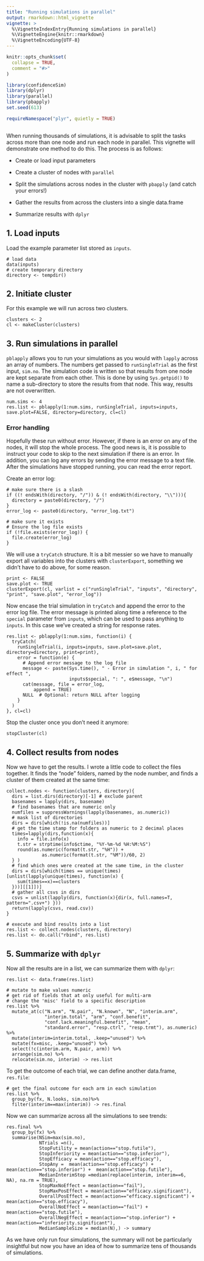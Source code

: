```yaml
---
title: "Running simulations in parallel"
output: rmarkdown::html_vignette
vignette: >
  %\VignetteIndexEntry{Running simulations in parallel}
  %\VignetteEngine{knitr::rmarkdown}
  %\VignetteEncoding{UTF-8}
---
```


```r
knitr::opts_chunk$set(
  collapse = TRUE,
  comment = "#>"
)
```

```r
library(confidenceSim)
library(dplyr)
library(parallel)
library(pbapply)
set.seed(613)

requireNamespace("plyr", quietly = TRUE)
```

```         
```

When running thousands of simulations, it is advisable to split the tasks across more than one node and run each node in parallel. This vignette will demonstrate one method to do this. The process is as follows:

-   Create or load input parameters

-   Create a cluster of nodes with `parallel`

-   Split the simulations across nodes in the cluster with `pbapply` (and catch your errors!)

-   Gather the results from across the clusters into a single data.frame

-   Summarize results with `dplyr`

## 1. Load inputs

Load the example parameter list stored as `inputs`.

```         
# load data
data(inputs)
# create temporary directory
directory <- tempdir()
```

## 2. Initiate cluster

For this example we will run across two clusters.

```         
clusters <- 2
cl <- makeCluster(clusters)
```

## 3. Run simulations in parallel

`pblapply` allows you to run your simulations as you would with `lapply` across an array of numbers. The numbers get passed to `runSingleTrial` as the first input, `sim.no`. The simulation code is written so that results from one node are kept separate from each other. This is done by using `Sys.getpid()` to name a sub-directory to store the results from that node. This way, results are not overwritten.

```         
num.sims <- 4
res.list <- pblapply(1:num.sims, runSingleTrial, inputs=inputs, save.plot=FALSE, directory=directory, cl=cl)
```

### Error handling

Hopefully these run without error. However, if there is an error on any of the nodes, it will stop the whole process. The good news is, it is possible to instruct your code to skip to the next simulation if there is an error. In addition, you can log any errors by sending the error message to a text file. After the simulations have stopped running, you can read the error report.

Create an error log:

```         
# make sure there is a slash
if ((! endsWith(directory, "/")) & (! endsWith(directory, "\\"))){
  directory = paste0(directory, "/")
}
error_log <- paste0(directory, "error_log.txt")

# make sure it exists
# Ensure the log file exists 
if (!file.exists(error_log)) {
  file.create(error_log)
}
```

We will use a `tryCatch` structure. It is a bit messier so we have to manually export all variables into the clusters with `clusterExport`, something we didn't have to do above, for some reason.

```         
print <- FALSE
save.plot <- TRUE
clusterExport(cl, varlist = c("runSingleTrial", "inputs", "directory", "print", "save.plot", "error_log"))
```

Now encase the trial simulation in `tryCatch` and append the error to the error log file. The error message is printed along time a reference to the `special` parameter from `inputs`, which can be used to pass anything to `inputs`. In this case we've created a string for response rates.

```         
res.list <- pblapply(1:num.sims, function(i) {
  tryCatch(
    runSingleTrial(i, inputs=inputs, save.plot=save.plot, directory=directory, print=print),
    error = function(e) {
      # Append error message to the log file
      message <- paste(Sys.time(), " - Error in simulation ", i, " for effect ",
                       inputs$special, ": ", e$message, "\n")
      cat(message, file = error_log,
          append = TRUE)
      NULL  # Optional: return NULL after logging
    }
  )
}, cl=cl)
```

Stop the cluster once you don't need it anymore:

```         
stopCluster(cl)
```

## 4. Collect results from nodes

Now we have to get the results. I wrote a little code to collect the files together. It finds the "node" folders, named by the node number, and finds a cluster of them created at the same time:

```         
collect.nodes <- function(clusters, directory){
  dirs = list.dirs(directory)[-1] # exclude parent
  basenames = lapply(dirs, basename)
  # find basenames that are numeric only
  numfiles = suppressWarnings(lapply(basenames, as.numeric))
  # mask list of directories
  dirs = dirs[which(!is.na(numfiles))]
  # get the time stamp for folders as numeric to 2 decimal places 
  times=lapply(dirs,function(x){
    info = file.info(x)
    t.str = strptime(info$ctime, "%Y-%m-%d %H:%M:%S")
    round(as.numeric(format(t.str, "%H")) +
             as.numeric(format(t.str, "%M"))/60, 2)
  } )
  # find which ones were created at the same time, in the cluster
  dirs = dirs[which(times == unique(times)[unlist(lapply(unique(times), function(x) {
    sum(times==x)==clusters
  }))][[1]])]
  # gather all csvs in dirs
  csvs = unlist(lapply(dirs, function(x){dir(x, full.names=T, pattern=".csv+") }))
  return(lapply(csvs, read.csv))
}

# execute and bind results into a list
res.list <- collect.nodes(clusters, directory)
res.list <- do.call("rbind", res.list)
```

## 5. Summarize with `dplyr`

Now all the results are in a list, we can summarize them with `dplyr`:

```         
res.list <- data.frame(res.list)

# mutate to make values numeric
# get rid of fields that at only useful for multi-arm
# change the 'misc' field to a specific description
res.list %>%
  mutate_at(c("N.arm", "N.pair", "N.known", "N", "interim.arm",
              "interim.total", "arm", "conf.benefit",
              "conf.lack.meaningful.benefit", "mean", 
              "standard.error", "resp.ctrl", "resp.trmt"), as.numeric) %>%
  mutate(interim=interim.total, .keep="unused") %>% 
  mutate(fx=misc, .keep="unused") %>%
  select(!c(interim.arm, N.pair, arm)) %>%
  arrange(sim.no) %>%
  relocate(sim.no, interim) -> res.list
```

To get the outcome of each trial, we can define another data.frame, `res.file`:

```         
# get the final outcome for each arm in each simulation
res.list %>%
  group_by(fx, N.looks, sim.no)%>%
  filter(interim==max(interim)) -> res.final
```

Now we can summarize across all the simulations to see trends:

```         
res.final %>%
  group_by(fx) %>%
  summarise(NSim=max(sim.no),
            NTrials =n(),
            StopFutility = mean(action=="stop.futile"),
            StopInferiority = mean(action=="stop.inferior"),
            StopEfficacy = mean(action=="stop.efficacy"),
            StopAny =  mean(action=="stop.efficacy") +  mean(action=="stop.inferior") +  mean(action=="stop.futile"),
            MedianInterimStop =median(replace(interim, interim==6, NA), na.rm = TRUE),
            StopMaxNoEffect = mean(action=="fail"),
            StopMaxPosEffect = mean(action=="efficacy.significant"),
            OverallPosEffect = mean(action=="efficacy.significant") +  mean(action=="stop.efficacy"),
            OverallNoEffect = mean(action=="fail") +  mean(action=="stop.futile"),
            OverallNegEffect = mean(action=="stop.inferior") +  mean(action=="inferiority.significant"),
            MedianSampleSize = median(N),) -> summary
```

As we have only run four simulations, the summary will not be particularly insightful but now you have an idea of how to summarize tens of thousands of simulations.
